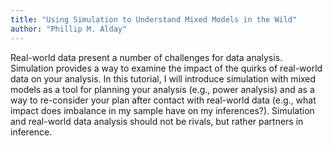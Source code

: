 ```yaml
---
title: "Using Simulation to Understand Mixed Models in the Wild"
author: "Phillip M. Alday"
---
```


Real-world data present a number of challenges for data analysis.
Simulation provides a way to examine the impact of the quirks of real-world data on your analysis.
In this tutorial, I will introduce simulation with mixed models as a tool for planning your analysis (e.g.,
power analysis) and as a way to re-consider your plan after contact
with real-world data (e.g., what impact does imbalance in my sample have on
my inferences?).
Simulation and real-world data analysis should not be rivals, but rather partners in inference.

